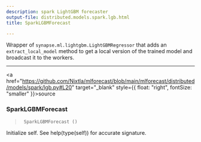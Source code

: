 ```yaml
---
description: spark LightGBM forecaster
output-file: distributed.models.spark.lgb.html
title: SparkLGBMForecast

---
```


Wrapper of `synapse.ml.lightgbm.LightGBMRegressor` that adds an
`extract_local_model` method to get a local version of the trained model
and broadcast it to the workers.

------------------------------------------------------------------------

<a
href="https://github.com/Nixtla/mlforecast/blob/main/mlforecast/distributed/models/spark/lgb.py#L20"
target="_blank" style={{ float: "right", fontSize: "smaller" }}>source</a>

### SparkLGBMForecast

> ``` text
>  SparkLGBMForecast ()
> ```

Initialize self. See help(type(self)) for accurate signature.

